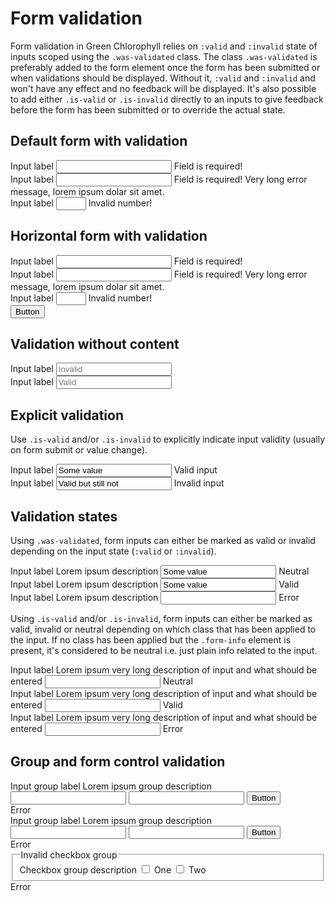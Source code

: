 
<Meta title="Components/Form/Concepts/Validation" />

# Form validation

Form validation in Green Chlorophyll relies on `:valid` and `:invalid` state of inputs scoped using the `.was-validated` class. The class `.was-validated` is preferably added to the form element once the form has been submitted or when validations should be displayed. Without it, `:valid` and `:invalid` and won't have any effect and no feedback will be displayed.
It's also possible to add either `.is-valid` or `.is-invalid` directly to an inputs to give feedback before the form has been submitted or to override the actual state.

## Default form with validation
<Canvas>
  <form autocomplete="off" class="was-validated">
    <div class="form-group">
      <label for="input">Input label</label>
      <input id="input" type="text" required/>
      <span class="form-info">Field is required!</span>
    </div>
    <div class="form-group">
      <label for="inputLong">Input label</label>
      <input id="inputLong" type="text" required/>
      <span class="form-info">Field is required! Very long error message, lorem ipsum dolar sit amet.</span>
    </div>
    <div class="form-group">
      <label for="numberInput">Input label</label>
      <input id="numberInput" type="number" min="1" max="5" required/>
      <span class="form-info">Invalid number!</span>
    </div>
  </form>
</Canvas>

## Horizontal form with validation
<Canvas>
  <form class="horizontal was-validated" autocomplete="off">
    <div class="form-group">
      <label for="inputHorizontal">Input label</label>
      <input id="inputHorizontal" type="text" required/>
      <span class="form-info">Field is required!</span>
    </div>
    <div class="form-group">
      <label for="inputHorizontalLong">Input label</label>
      <input id="inputHorizontalLong" type="text" required/>
      <span class="form-info">Field is required! Very long error message, lorem ipsum dolar sit amet.</span>
    </div>
    <div class="form-group">
      <label for="numberInputHorizontal">Input label</label>
      <input id="numberInputHorizontal" type="number" min="1" max="5" required/>
      <span class="form-info">Invalid number!</span>
    </div>
    <button>Button</button>
  </form>
</Canvas>

## Validation without content

<Canvas>
  <form autocomplete="off" class="was-validated">
    <div class="form-group">
      <label for="inputNoFeedback">Input label</label>
      <input id="inputNoFeedback" type="text" required placeholder="Invalid"/>
      <span class="form-info"></span>
    </div>
    <div class="form-group">
      <label for="inputNoinfo">Input label</label>
      <input id="inputNoFeedback" type="text" placeholder="Valid"/>
      <span class="form-info"></span>
    </div>
  </form>
</Canvas>

## Explicit validation
Use `.is-valid` and/or `.is-invalid` to explicitly indicate input validity (usually on form submit or value change).

<Canvas>
  <form autocomplete="off">
    <div class="form-group">
      <label for="inputValid">Input label</label>
      <input id="inputValid" type="text" class="is-valid" value="Some value" required/>
      <span class="form-info">Valid input</span>
    </div>
    <div class="form-group">
      <label for="inputInvalid">Input label</label>
      <input id="inputInvalid" type="text" class="is-invalid" value="Valid but still not"/>
      <span class="form-info">Invalid input</span>
    </div>
  </form>
</Canvas>

## Validation states

Using `.was-validated`, form inputs can either be marked as valid or invalid depending on the input state (`:valid` or `:invalid`).

<Canvas>
  <form autocomplete="off" class="was-validated" novalidate>
    <div class="form-group">
      <label for="inputValid">Input label</label>
      <span class="form-info">Lorem ipsum description</span>
      <input id="inputValid" type="text" value="Some value" required/>
      <span class="form-info">Neutral</span>
    </div>
    <div class="form-group">
      <label for="inputValid">Input label</label>
      <span class="form-info">Lorem ipsum description</span>
      <input id="inputValid" type="text" value="Some value" required/>
      <span class="form-info">Valid</span>
    </div>
    <div class="form-group">
      <label for="inputValid">Input label</label>
      <span class="form-info">Lorem ipsum description</span>
      <input id="inputValid" type="text" required/>
      <span class="form-info">Error</span>
    </div>
  </form>
</Canvas>

Using `.is-valid` and/or `.is-invalid`, form inputs can either be marked as valid, invalid or neutral depending on which class that has been applied to the input. If no class has been applied but the `.form-info` element is present, it's considered to be neutral i.e. just plain info related to the input.

<Canvas>
  <form autocomplete="off" novalidate>
    <div class="form-group">
      <label for="inputInvalid">Input label</label>
      <span class="form-info">Lorem ipsum very long description of input and what should be entered</span>
      <input id="inputInvalid" type="text" />
      <span class="form-info">Neutral</span>
    </div>
    <div class="form-group">
      <label for="inputInvalid">Input label</label>
      <span class="form-info">Lorem ipsum very long description of input and what should be entered</span>
      <input id="inputInvalid" type="text" class="is-valid"/>
      <span class="form-info">Valid</span>
    </div>
    <div class="form-group">
      <label for="inputInvalid">Input label</label>
      <span class="form-info">Lorem ipsum very long description of input and what should be entered</span>
      <input id="inputInvalid" type="text" class="is-invalid"/>
      <span class="form-info">Error</span>
    </div>
  </form>
</Canvas>

## Group and form control validation

<Canvas>
  <form>
    <div class="form-group">
      <label for="inputValid">Input group label</label>
      <span class="form-info">Lorem ipsum group description</span>
      <div class="group is-invalid">
        <input id="inputValid1" type="text" required/>
        <input id="inputValid2" type="text" required/>
        <button type="button">Button</button>
      </div>
      <span class="form-info">Error</span>
    </div>
    <div class="form-group">
      <label for="inputValid">Input group label</label>
      <span class="form-info">Lorem ipsum group description</span>
      <div class="group group-border is-invalid">
        <input id="inputValid1" type="text" required/>
        <input id="inputValid2" type="text" required/>
        <button type="button">Button</button>
      </div>
      <span class="form-info">Error</span>
    </div>
    <div class="form-group">
      <fieldset aria-describedby="checkboxGroupHelp1" class="is-invalid">
        <legend>Invalid checkbox group</legend>
        <span id="checkboxGroupHelp1" class="form-info">Checkbox group description</span>
        <label class="form-control">
          <input required class="is-invalid" type="checkbox"/>
          <span>One</span>
          <i></i>
        </label>
        <label class="form-control">
          <input required class="is-invalid" type="checkbox" required/>
          <span>Two</span>
          <i></i>
        </label>
      </fieldset>
      <span class="form-info">Error</span>
    </div>
  </form>
</Canvas>
